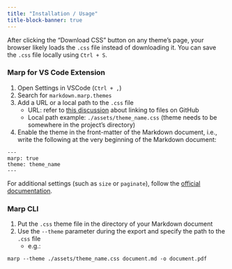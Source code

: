 ```yaml
---
title: "Installation / Usage"
title-block-banner: true
---
```


After clicking the "Download CSS" button on any theme's page, your browser likely loads the `.css` file instead of downloading it. You can save the `.css` file locally using `Ctrl + S`.

### Marp for VS Code Extension

1. Open Settings in VSCode (`Ctrl + ,`)
2. Search for `markdown.marp.themes`
3. Add a URL or a local path to the `.css` file
   - URL: refer to [this discussion](https://stackoverflow.com/questions/17341122/link-and-execute-external-javascript-file-hosted-on-github/) about linking to files on GitHub
   - Local path example: `./assets/theme_name.css` (theme needs to be somewhere in the project's directory)

4. Enable the theme in the front-matter of the Markdown document, i.e., write the following at the very beginning of the Markdown document:

```
---
marp: true
theme: theme_name
---
```

For additional settings (such as `size` or `paginate`), follow the [official documentation](https://github.com/marp-team/marp/blob/main/website/docs/guide/directives.md).

### Marp CLI

1. Put the `.css` theme file in the directory of your Markdown document
2. Use the `--theme` parameter during the export and specify the path to the `.css` file
   - e.g.: 
   
```
marp --theme ./assets/theme_name.css document.md -o document.pdf
```

